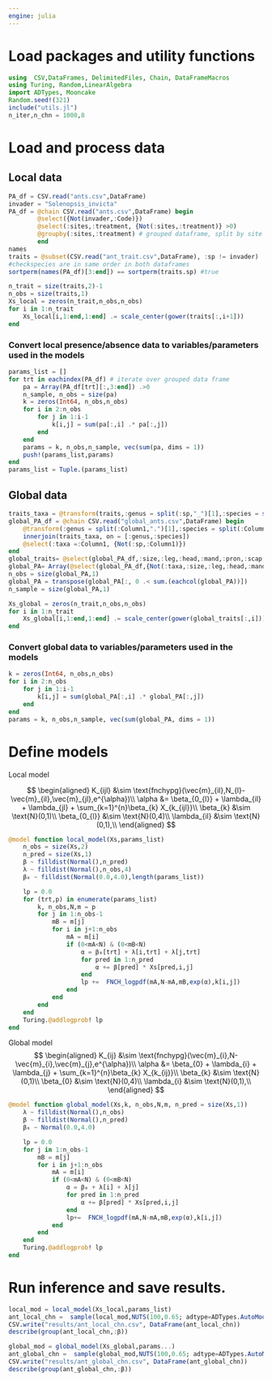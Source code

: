 ---
engine: julia
---
# Load packages and utility functions
```{julia}
using  CSV,DataFrames, DelimitedFiles, Chain, DataFrameMacros
using Turing, Random,LinearAlgebra
import ADTypes, Mooncake
Random.seed!(321)
include("utils.jl")
n_iter,n_chn = 1000,8
```

# Load and process data 

## Local data

```{julia}
PA_df = CSV.read("ants.csv",DataFrame)
invader = "Solenopsis_invicta"
PA_df = @chain CSV.read("ants.csv",DataFrame) begin
        @select({Not(invader,:Code)})
        @select(:sites,:treatment, {Not(:sites,:treatment)} >0)
        @groupby(:sites,:treatment) # grouped dataframe, split by site and treatment 
        end
names
traits = @subset(CSV.read("ant_trait.csv",DataFrame), :sp != invader)
#checkspecies are in same order in both dataframes
sortperm(names(PA_df)[3:end]) == sortperm(traits.sp) #true
```

```{julia}
n_trait = size(traits,2)-1
n_obs = size(traits,1)
Xs_local = zeros(n_trait,n_obs,n_obs)
for i in 1:n_trait
    Xs_local[i,1:end,1:end] .= scale_center(gower(traits[:,i+1]))
end
```

### Convert local presence/absence data to variables/parameters used in the models

```{julia}
params_list = []
for trt in eachindex(PA_df) # iterate over grouped data frame
    pa = Array(PA_df[trt][:,3:end]) .>0
    n_sample, n_obs = size(pa)
    k = zeros(Int64, n_obs,n_obs)
    for i in 2:n_obs
        for j in 1:i-1
            k[i,j] = sum(pa[:,i] .* pa[:,j])
        end
    end
    params = k, n_obs,n_sample, vec(sum(pa, dims = 1))
    push!(params_list,params)
end
params_list = Tuple.(params_list)
```

## Global data

```{julia}
traits_taxa = @transform(traits,:genus = split(:sp,"_")[1],:species = split(:sp,"_")[2])
global_PA_df = @chain CSV.read("global_ants.csv",DataFrame) begin
    @transform(:genus = split(:Column1,".")[1],:species = split(:Column1,".")[2])
    innerjoin(traits_taxa, on = [:genus,:species])
    @select(:taxa =:Column1, {Not(:sp,:Column1)})
end
global_traits= @select(global_PA_df,:size,:leg,:head,:mand,:pron,:scap,:eye)
global_PA= Array(@select(global_PA_df,{Not(:taxa,:size,:leg,:head,:mand,:pron,:scap,:eye,:genus,:species)}))
n_obs = size(global_PA,1)
global_PA = transpose(global_PA[:, 0 .< sum.(eachcol(global_PA))])
n_sample = size(global_PA,1)
```

```{julia}
Xs_global = zeros(n_trait,n_obs,n_obs)
for i in 1:n_trait
    Xs_global[i,1:end,1:end] .= scale_center(gower(global_traits[:,i]))
end
```

### Convert global data to variables/parameters used in the models

```{julia}
k = zeros(Int64, n_obs,n_obs)
for i in 2:n_obs
    for j in 1:i-1
        k[i,j] = sum(global_PA[:,i] .* global_PA[:,j])
    end
end
params = k, n_obs,n_sample, vec(sum(global_PA, dims = 1))
```


# Define models

Local model

$$
\begin{aligned}
K_{ijl} &\sim \text{fnchypg}(\vec{m}_{il},N_{l}-\vec{m}_{il},\vec{m}_{jl},e^{\alpha})\\
\alpha &= \beta_{0_{l}} + \lambda_{il} + \lambda_{jl} + \sum_{k=1}^{n}\beta_{k} X_{k_{ijl}}\\
\beta_{k} &\sim \text{N}(0,1)\\
\beta_{0_{l}} &\sim \text{N}(0,4)\\
\lambda_{il} &\sim \text{N}(0,1),\\
\end{aligned}
$$ 

```{julia}

@model function local_model(Xs,params_list)
    n_obs = size(Xs,2)
    n_pred = size(Xs,1)
    β ~ filldist(Normal(),n_pred)
    λ ~ filldist(Normal(),n_obs,4)
    β₀ ~ filldist(Normal(0.0,4.0),length(params_list))

    lp = 0.0
    for (trt,p) in enumerate(params_list)
        k, n_obs,N,m = p
        for j in 1:n_obs-1
            mB = m[j]
            for i in j+1:n_obs
                mA = m[i]
                if (0<mA<N) & (0<mB<N)
                    α = β₀[trt] + λ[i,trt] + λ[j,trt]
                    for pred in 1:n_pred
                        α += β[pred] * Xs[pred,i,j] 
                    end
                    lp +=  FNCH_logpdf(mA,N-mA,mB,exp(α),k[i,j])
                end
            end
        end
    end
    Turing.@addlogprob! lp
end
```

Global model
$$
\begin{aligned}
K_{ij} &\sim \text{fnchypg}(\vec{m}_{i},N-\vec{m}_{i},\vec{m}_{j},e^{\alpha})\\
\alpha &= \beta_{0} + \lambda_{i} + \lambda_{j} + \sum_{k=1}^{n}\beta_{k} X_{k_{ij}}\\
\beta_{k} &\sim \text{N}(0,1)\\
\beta_{0} &\sim \text{N}(0,4)\\
\lambda_{i} &\sim \text{N}(0,1),\\
\end{aligned}
$$ 

```{julia}

@model function global_model(Xs,k, n_obs,N,m, n_pred = size(Xs,1))
    λ ~ filldist(Normal(),n_obs)
    β ~ filldist(Normal(),n_pred)
    β₀ ~ Normal(0.0,4.0)

    lp = 0.0
    for j in 1:n_obs-1
        mB = m[j]
        for i in j+1:n_obs
            mA = m[i]
            if (0<mA<N) & (0<mB<N)
                α = β₀ + λ[i] + λ[j]
                for pred in 1:n_pred
                    α += β[pred] * Xs[pred,i,j] 
                end
                lp+=  FNCH_logpdf(mA,N-mA,mB,exp(α),k[i,j])
            end
        end
    end
    Turing.@addlogprob! lp
end
```

# Run inference and save results.

```{julia}
local_mod = local_model(Xs_local,params_list)
ant_local_chn =  sample(local_mod,NUTS(100,0.65; adtype=ADTypes.AutoMooncake(config=nothing)),MCMCThreads(),n_iter,n_chn);
CSV.write("results/ant_local_chn.csv", DataFrame(ant_local_chn))
describe(group(ant_local_chn,:β))
```

```{julia}
global_mod = global_model(Xs_global,params...)
ant_global_chn =  sample(global_mod,NUTS(100,0.65; adtype=ADTypes.AutoMooncake(config=nothing)),MCMCThreads(),n_iter,n_chn);
CSV.write("results/ant_global_chn.csv", DataFrame(ant_global_chn))
describe(group(ant_global_chn,:β))
```


